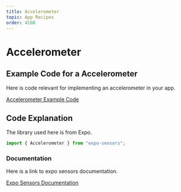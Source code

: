 ```yaml
---
title: Accelerometer
topic: App Recipes
order: 4108
---
```


# Accelerometer

## Example Code for a Accelerometer

Here is code relevant for implementing an accelerometer in your app.

<a href='https://snack.expo.io/@jeremyjgyoung/accelerometer-example' target='_blank' class="mdxLink">
    Accelerometer Example Code
</a>

## Code Explanation

The library used here is from Expo.

```jsx
import { Accelerometer } from "expo-sensors";
```

### Documentation

Here is a link to expo sensors documentation.

<a href='https://docs.expo.io/versions/latest/sdk/sensors/' target='_blank' class="mdxLink">
    Expo Sensors Documentation
</a>
